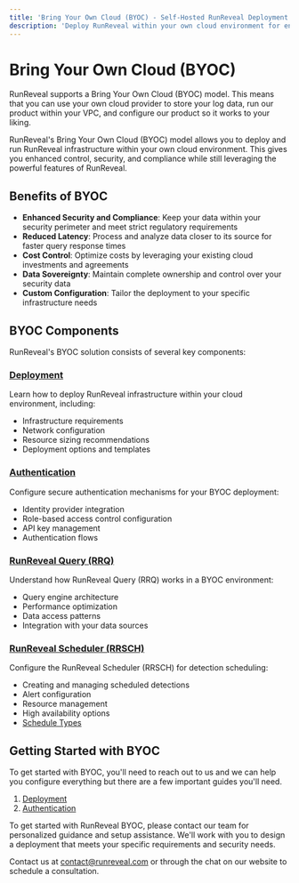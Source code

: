 ```yaml
---
title: 'Bring Your Own Cloud (BYOC) - Self-Hosted RunReveal Deployment'
description: 'Deploy RunReveal within your own cloud environment for enhanced security, compliance, and data sovereignty. Learn BYOC deployment, authentication, and infrastructure configuration.'
---
```


# Bring Your Own Cloud (BYOC)

RunReveal supports a Bring Your Own Cloud (BYOC) model. This means that you can
use your own cloud provider to store your log data, run our product within your
VPC, and configure our product so it works to your liking.

RunReveal's Bring Your Own Cloud (BYOC) model allows you to deploy and run RunReveal infrastructure within your own cloud environment. This gives you enhanced control, security, and compliance while still leveraging the powerful features of RunReveal.

## Benefits of BYOC

- **Enhanced Security and Compliance**: Keep your data within your security perimeter and meet strict regulatory requirements
- **Reduced Latency**: Process and analyze data closer to its source for faster query response times
- **Cost Control**: Optimize costs by leveraging your existing cloud investments and agreements
- **Data Sovereignty**: Maintain complete ownership and control over your security data
- **Custom Configuration**: Tailor the deployment to your specific infrastructure needs

## BYOC Components

RunReveal's BYOC solution consists of several key components:

### [Deployment](./bring-your-own-cloud/deployment)

Learn how to deploy RunReveal infrastructure within your cloud environment, including:
- Infrastructure requirements
- Network configuration
- Resource sizing recommendations
- Deployment options and templates

### [Authentication](./bring-your-own-cloud/authentication)

Configure secure authentication mechanisms for your BYOC deployment:
- Identity provider integration
- Role-based access control configuration
- API key management
- Authentication flows

### [RunReveal Query (RRQ)](./bring-your-own-cloud/rrq)

Understand how RunReveal Query (RRQ) works in a BYOC environment:
- Query engine architecture
- Performance optimization
- Data access patterns
- Integration with your data sources

### [RunReveal Scheduler (RRSCH)](./bring-your-own-cloud/rrsch)

Configure the RunReveal Scheduler (RRSCH) for detection scheduling:
- Creating and managing scheduled detections
- Alert configuration
- Resource management
- High availability options
- [Schedule Types](./bring-your-own-cloud/rrsch/schedule-types)

## Getting Started with BYOC

To get started with BYOC, you'll need to reach out to us and we can help you
configure everything but there are a few important guides you'll need.

1. [Deployment](/bring-your-own-cloud/deployment)
2. [Authentication](/bring-your-own-cloud/authentication)

To get started with RunReveal BYOC, please contact our team for personalized guidance and setup assistance. We'll work with you to design a deployment that meets your specific requirements and security needs.

Contact us at contact@runreveal.com or through the chat on our website to schedule a consultation.